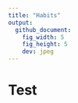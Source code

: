 ```yaml
---
title: "Habits"
output:
  github_document:
    fig_width: 5
    fig_height: 5
    dev: jpeg
---
```

# Test